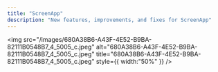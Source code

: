 ```yaml
---
title: "ScreenApp"
description: "New features, improvements, and fixes for ScreenApp"
---
```


<img
  src="/images/680A38B6-A43F-4E52-B9BA-82111B0548B7_4_5005_c.jpeg"
  alt="680A38B6-A43F-4E52-B9BA-82111B0548B7_4_5005_c.jpeg"
  title="680A38B6-A43F-4E52-B9BA-82111B0548B7_4_5005_c.jpeg"
  style={{ width:"50%" }}
/>